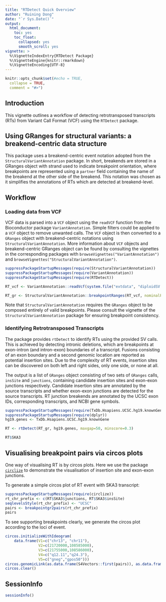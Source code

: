 ```yaml
---
title: "RTDetect Quick Overview"
author: "Ruining Dong"
date: "`r Sys.Date()`"
output:
  html_document:
    toc: yes
    toc_float:
      collapsed: yes
      smooth_scroll: yes
vignette: >
  %\VignetteIndexEntry{RTDetect Package}
  %\VignetteEngine{knitr::rmarkdown}
  %\VignetteEncoding{UTF-8}
---
```



```r
knitr::opts_chunk$set(#echo = TRUE,
  collapse = TRUE,
  comment = "#>")
```

## Introduction
This vignette outlines a workflow of detecting retrotransposed transcripts (RTs) from Variant Call Format (VCF) using the `RTDetect` package. 


## Using GRanges for structural variants: a breakend-centric data structure

This package uses a breakend-centric event notation adopted from the `StructuralVariantAnnotation` package. In short, breakends are stored in a GRanges object with strand used to indicate breakpoint orientation, where breakpoints are represented using a `partner` field containing the name of the breakend at the other side of the breakend. This notation was chosen as it simplifies the annotations of RTs which are detected at breakend-level.

## Workflow
### Loading data from VCF

VCF data is parsed into a `VCF` object using the `readVCF` function from the
Bioconductor package `VariantAnnotation`. Simple filters could be applied to a 
`VCF` object to remove unwanted calls. The `VCF` object is then converted to a `GRanges` object with breakend-centric notations using `StructuralVariantAnnotation`. More information about `VCF` objects and breakend-centric GRanges object can be found by
consulting the vignettes in the corresponding packages with `browseVignettes("VariantAnnotation")` and `browseVignettes("StructuralVariantAnnotation")`.

```r
suppressPackageStartupMessages(require(StructuralVariantAnnotation))
suppressPackageStartupMessages(require(VariantAnnotation))
suppressPackageStartupMessages(require(RTDetect))

RT_vcf <- VariantAnnotation::readVcf(system.file("extdata", "diploidSV.vcf", package = "RTDetect"))
```

```r
RT_gr <- StructuralVariantAnnotation::breakpointRanges(RT_vcf, nominalPosition=TRUE)
```
Note that `StructuralVariantAnnotation` requires the `GRanges` object to be composed entirely of valid breakpoints. Please consult the vignette of the `StructuralVariantAnnotation` package for ensuring breakpoint consistency.

### Identifying Retrotransposed Transcripts
The package provides `rtDetect` to identify RTs using the provided SV calls. This is achieved by detecting intronic deletions, which are breakpoints at exon-intron (and intron-exon) boundaries of a transcript. Fusions consisting of an exon boundary and a second genomic location are reported as potential insertion sites. Due to the complexity of RT events, insertion sites can be discovered on both left and right sides, only one side, or none at all.

The output is a list of `GRanges` object consisting of two sets of `GRanges` calls, `insSite` and `junctions`, containing candidate insertion sites and exon-exon junctions respectively. Candidate insertion sites are annotated by the source transcripts and whether exon-exon junctions are detected for the source transcripts. RT junction breakends are annotated by the UCSC exon IDs, corresponding transcripts, and NCBI gene symbols.

```r
suppressPackageStartupMessages(require(TxDb.Hsapiens.UCSC.hg19.knownGene))
suppressPackageStartupMessages(require(dplyr))
hg19.genes <- TxDb.Hsapiens.UCSC.hg19.knownGene

RT <- rtDetect(RT_gr, hg19.genes, maxgap=50, minscore=0.3)
```
```r
RT$SKA3
```


## Visualising breakpoint pairs via circos plots

One way of visualising RT is by circos plots. Here we use the package
[`circlize`](https://doi.org/10.1093/bioinformatics/btu393) to demonstrate 
the visualisation of insertion site and exon-exon junctions. 

To generate a simple circos plot of RT event with SKA3 transcript:
```r
suppressPackageStartupMessages(require(circlize))
rt_chr_prefix <- c(RT$SKA3$junctions, RT$SKA3$insSite)
seqlevelsStyle(rt_chr_prefix) <- "UCSC"
pairs <- breakpointgr2pairs(rt_chr_prefix)
pairs
```
To see supporting breakpoints clearly, we generate the circos plot according to the loci of event.
```r
circos.initializeWithIdeogram(
    data.frame(V1=c("chr13", "chr11"), 
               V2=c(21720000,108585000), 
               V3=c(21755000,108586000), 
               V4=c("q12.11","q24.3"), 
               V5=c("gneg","gpos50")))
circos.genomicLink(as.data.frame(S4Vectors::first(pairs)), as.data.frame(S4Vectors::second(pairs)))
circos.clear()
```

## SessionInfo
```r
sessionInfo()
```
